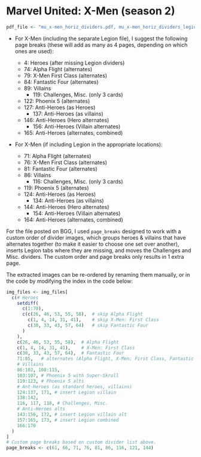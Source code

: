 # Marvel United: X-Men (season 2)


```r
pdf_file <- "mu_x-men_horiz_dividers.pdf, mu_x-men_horiz_dividers_legion.pdf"
```

+ For X-Men (including the separate Legion file), I suggest the following page breaks (these will add as many as 4 pages, depending on which ones are used):

    - 4: Heroes (after missing Legion dividers)
    - 74: Alpha Flight (alternates)
    - 79: X-Men First Class (alternates)
    - 84: Fantastic Four (alternates)
    - 89: Villains
      - 119: Challenges, Misc. (only 3 cards)
    - 122: Phoenix 5 (alternates)
    - 127: Anti-Heroes (as Heroes)
      - 137: Anti-Heroes (as villains)
    - 146: Anti-Heroes (Hero alternates)
      - 156: Anti-Heroes (Villain alternates)
    - 165: Anti-Heroes (alternates, combined)

+ For X-Men (if including Legion in the appropriate locations):

    - 71: Alpha Flight (alternates)
    - 76: X-Men First Class (alternates)
    - 81: Fantastic Four (alternates)
    - 86: Villains
      - 116: Challenges, Misc. (only 3 cards)
    - 119: Phoenix 5 (alternates)
    - 124: Anti-Heroes (as Heroes)
      - 134: Anti-Heroes (as villains)
    - 144: Anti-Heroes (Hero alternates)
      - 154: Anti-Heroes (Villain alternates)
    - 164: Anti-Heroes (alternates, combined)


For the file posted on BGG, I used `page_breaks` designed to work with a custom order of divider images, which groups heroes & villains that have alternates together (to make it easier to choose one set over another), inserts Legion tabs where they are missing, and moves the Challenges and Misc. dividers.  The custom order and page breaks only results in 1 extra page.  

The extracted images can be re-ordered by renaming them manually, or in the code by modifying the index in the code below:

```r
img_files <- img_files[
  c(# Heroes
    setdiff(
      c(1:70),
      c(c(26, 46, 53, 55, 58),  # skip Alpha Flight
        c(1, 4, 14, 31, 41),    # skip X-Men: First Class
        c(30, 33, 43, 57, 64)   # skip Fantastic Four
      )
    ),
    c(26, 46, 53, 55, 58),  # Alpha Flight
    c(1, 4, 14, 31, 41),    # X-Men: First Class
    c(30, 33, 43, 57, 64),  # Fantastic Four
    71:85,   # alternates (Alpha Flight, X-Men: First Class, Fantastic Four)
    # Villains
    86:102, 108:115,
    103:107, # Phoenix 5 with Super-Skrull
    119:123, # Phoenix 5 alts
    # Ant-Heroes (as standard heroes, villains)
    124:137, 171, # insert Legion villain
    138:142,
    116, 117, 118, # Challenges, Misc.
    # Anti-Heroes alts
    143:156, 172, # insert Legion villain alt
    157:165, 173, # insert Legion combined
    166:170
  )
]
# Custom page breaks based on custom divider list above.
page_breaks <- c(61, 66, 71, 76, 81, 86, 116, 121, 144)
```
